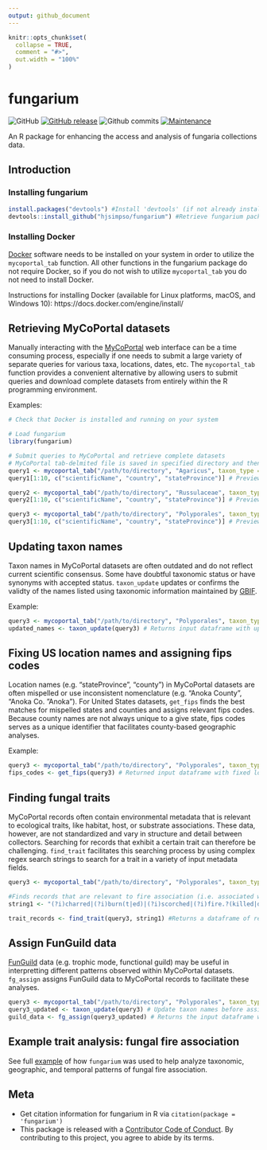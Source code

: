 ```yaml
---
output: github_document
---
```


<!-- README.md is generated from README.Rmd. Please edit that file -->

```r
knitr::opts_chunk$set(
  collapse = TRUE,
  comment = "#>",
  out.width = "100%"
)
```
fungarium
======

<!-- badges: start -->
![GitHub](https://img.shields.io/github/license/hjsimpso/fungarium)
[![GitHub release](https://img.shields.io/github/release/hjsimpso/fungarium.svg)](https://GitHub.com/hjsimpso/fungarium/releases/)
![Github commits](https://img.shields.io/github/commits-since/hjsimpso/fungarium/latest)
[![Maintenance](https://img.shields.io/badge/Maintained%3F-yes-green.svg)](https://GitHub.com/hjsimpso/fungarium/graphs/commit-activity)

<!-- badges: end -->

An R package for enhancing the access and analysis of fungaria collections data. 

## Introduction

### Installing fungarium

```r
install.packages("devtools") #Install 'devtools' (if not already installed)
devtools::install_github("hjsimpso/fungarium") #Retrieve fungarium package from github repository and install
```

### Installing Docker

[Docker](https://docs.docker.com/get-started/overview/) software  needs to be installed on your system in order to utilize the `mycoportal_tab` function. All other functions in the fungarium package do not require Docker, so if you do not wish to utilize `mycoportal_tab` you do not need to install Docker.


Instructions for installing Docker (available for Linux platforms, macOS, and Windows 10): https://docs.docker.com/engine/install/

## Retrieving MyCoPortal datasets

Manually interacting with the [MyCoPortal](https://mycoportal.org/portal/index.php) web interface  can be a time consuming process, especially if one needs to submit a large variety of separate queries for various taxa, locations, dates, etc. The `mycoportal_tab` function provides a convenient alternative by allowing users to submit queries and download complete datasets from entirely within the R programming environment.

Examples:
```r
# Check that Docker is installed and running on your system

# Load fungarium
library(fungarium) 

# Submit queries to MyCoPortal and retrieve complete datasets
# MyCoPortal tab-delmited file is saved in specified directory and then imported into R as a data.frame
query1 <- mycoportal_tab("/path/to/directory", "Agaricus", taxon_type = "1", country = "United States", state="Minnesota") 
query1[1:10, c("scientificName", "country", "stateProvince")] # Preview dataset

query2 <- mycoportal_tab("/path/to/directory", "Russulaceae", taxon_type = "2", country = "United States", state="Minnesota") 
query2[1:10, c("scientificName", "country", "stateProvince")] # Preview dataset

query3 <- mycoportal_tab("/path/to/directory", "Polyporales", taxon_type = "4", country = "United States", state="Minnesota") 
query3[1:10, c("scientificName", "country", "stateProvince")] # Preview dataset

```

## Updating taxon names

Taxon names in MyCoPortal datasets are often outdated and do not reflect current scientific consensus. Some have doubtful taxonomic status or have synonyms with accepted status. `taxon_update` updates or confirms the validty of the names listed using taxonomic information maintained by [GBIF](https://www.gbif.org/dataset/d7dddbf4-2cf0-4f39-9b2a-bb099caae36c).

Example:
```r
query3 <- mycoportal_tab("/path/to/directory", "Polyporales", taxon_type = "4", country = "United States", state="Minnesota") 
updated_names <- taxon_update(query3) # Returns input dataframe with updated names appended

```

## Fixing US location names and assigning fips codes
Location names (e.g. "stateProvince", "county") in MyCoPortal datasets are often mispelled or use inconsistent nomenclature (e.g. "Anoka County", "Anoka Co. "Anoka"). For United States datasets, `get_fips` finds the best matches for mispelled states and counties and assigns relevant fips codes. Because county names are not always unique to a give state, fips codes serves as a unique identifier that facilitates county-based geographic analyses. 

Example:
```r
query3 <- mycoportal_tab("/path/to/directory", "Polyporales", taxon_type = "4", country = "United States", state="Minnesota")
fips_codes <- get_fips(query3) # Returned input dataframe with fixed location names and fips codes appended
```

## Finding fungal traits

MyCoPortal records often contain environmental metadata that is relevant to ecological traits, like habitat, host, or substrate associations. These data, however, are not standardized and vary in structure and detail between collectors. Searching for records that exhibit a certain trait can therefore be challenging. `find_trait` facilitates this searching process by using complex regex search strings to search for a trait in a variety of input metadata fields.

```r
query3 <- mycoportal_tab("/path/to/directory", "Polyporales", taxon_type = "4", country = "United States", state="Minnesota")

#Finds records that are relevant to fire association (i.e. associated with fire-affected habitats, hosts, or substrates)
string1 <- "(?i)charred|(?i)burn(t|ed)|(?i)scorched|(?i)fire.?(killed|damaged|scarred)|(?i)killed.by.fire"

trait_records <- find_trait(query3, string1) #Returns a dataframe of records exhibiting the trait of interest
```

## Assign FunGuild data

[FunGuild](http://www.funguild.org/) data (e.g. trophic mode, functional guild) may be useful in interpretting different patterns observed within MyCoPortal datasets. `fg_assign` assigns FunGuild data to MyCoPortal records to facilitate these analyses.

```r
query3 <- mycoportal_tab("/path/to/directory", "Polyporales", taxon_type = "4", country = "United States", state="Minnesota")
query3_updated <- taxon_update(query3) # Update taxon names before assigning FunGuild data
guild_data <- fg_assign(query3_updated) # Returns the input dataframe with FunGuild data appended
```

## Example trait analysis: fungal fire association

See full [example](https://github.com/hjsimpso/fungarium/blob/main/Example_fire_association.md) of how `fungarium` was used to help analyze taxonomic, geographic, and temporal patterns of fungal fire association.

## Meta
* Get citation information for fungarium in R via `citation(package = 'fungarium')`
* This package is released with a [Contributor Code of Conduct](https://github.com/hjsimpso/fungarium/blob/main/CODE_OF_CONDUCT.md). By contributing to this project, you agree to abide by its terms.
